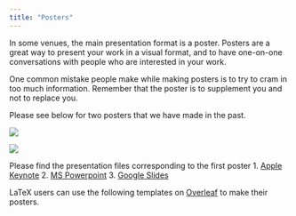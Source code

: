 ```yaml
---
title: "Posters"
---
```


In some venues, the main presentation format is a poster. Posters are a great way to present your work in a visual format, and to have one-on-one conversations with people who are interested in your work.

One common mistake people make while making posters is to try to cram in too much information. Remember that the poster is to supplement you and not to replace you. 

Please see below for two posters that we have made in the past.

![](sample-poster-1.jpg)

![](sample-poster-2.jpg)

Please find the presentation files corresponding to the first poster
1. [Apple Keynote](https://github.com/nipunbatra/nipunbatra.github.io/blob/main/slides/2017/aaai_poster.key)
2. [MS Powerpoint](https://github.com/nipunbatra/nipunbatra.github.io/blob/main/slides/2017/aaai_poster.pptx)
3. [Google Slides](https://docs.google.com/presentation/d/1mH50SOlfErQ683_DwXBcrxCixZ3DX3Mx/edit?usp=sharing&ouid=109104637369595830870&rtpof=true&sd=true)

LaTeX users can use the following templates on [Overleaf](https://www.overleaf.com/gallery/tagged/poster) to make their posters. 

